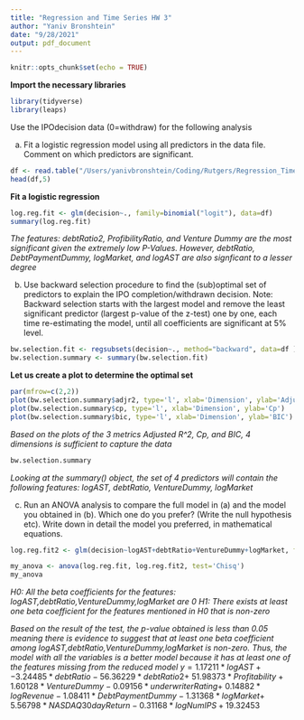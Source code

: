 ```yaml
---
title: "Regression and Time Series HW 3"
author: "Yaniv Bronshtein"
date: "9/28/2021"
output: pdf_document
---
```


```r
knitr::opts_chunk$set(echo = TRUE)
```

**Import the necessary libraries**
```r
library(tidyverse)
library(leaps)
```
Use the IPOdecision data (0=withdraw) for the following analysis

(a) Fit a logistic regression model using all predictors in the data file. Comment on which
predictors are significant.

```r
df <- read.table("/Users/yanivbronshtein/Coding/Rutgers/Regression_TimeSeries_Repo/HW3/IPOdecision.dat", header = TRUE)
head(df,5)
```
**Fit a logistic regression**
```r

log.reg.fit <- glm(decision~., family=binomial("logit"), data=df)
summary(log.reg.fit)
```
*The features: debtRatio2, ProfibilityRatio, and Venture Dummy are the most significant*
*given the extremely low P-Values. However, debtRatio, DebtPaymentDummy, logMarket, and logAST are also signficant to a lesser degree*




b) Use backward selection procedure to find the (sub)optimal set of predictors to explain the IPO completion/withdrawn decision. Note: Backward selection starts with the largest model and remove the least significant predictor (largest p-value of the z-test) one by one, each time re-estimating the model, until all coefficients are significant at 5% level.


```r
bw.selection.fit <- regsubsets(decision~., method="backward", data=df )
bw.selection.summary <- summary(bw.selection.fit)
```
**Let us create a plot to determine the optimal set**


```r
par(mfrow=c(2,2))
plot(bw.selection.summary$adjr2, type='l', xlab='Dimension', ylab='Adjusted R^2')
plot(bw.selection.summary$cp, type='l', xlab='Dimension', ylab='Cp')
plot(bw.selection.summary$bic, type='l', xlab='Dimension', ylab='BIC')

```

*Based on the plots of the 3 metrics Adjusted R^2, Cp, and BIC, 4 dimensions is sufficient*
*to capture the data*
```r
bw.selection.summary


```
*Looking at the summary() object, the set of 4 predictors will contain the following features:*
*logAST, debtRatio, VentureDummy, logMarket* 


(c) Run an ANOVA analysis to compare the full model in (a) and the model you obtained in (b). 
Which one do you prefer? (Write the null hypothesis etc). 
Write down in detail the model you preferred, in mathematical equations.

```r

log.reg.fit2 <- glm(decision~logAST+debtRatio+VentureDummy+logMarket, family=binomial, data=df)

my_anova <- anova(log.reg.fit, log.reg.fit2, test='Chisq')
my_anova
```


*H0: All the beta coefficients for the features: logAST,debtRatio,VentureDummy,logMarket*
*are 0*
*H1: There exists at least one beta coefficient for the features mentioned in H0 that is non-zero*

*Based on the result of the test, the p-value obtained is less than 0.05 meaning there is evidence to suggest that at least one beta coefficient* 
*among logAST,debtRatio,VentureDummy,logMarket is non-zero.*
*Thus, the model with all the variables is a better model because it has at least one of the features missing from the reduced model*
$y = 1.17211*logAST + -3.24485*debtRatio - 56.36229*debtRatio2 +$ 
$51.98373*Profitability + 1.60128*VentureDummy-0.09156*underwriterRating +$ 
$0.14882*logRevenue - 1.08411*DebtPaymentDummy - 1.31368*logMarket +$ 
$5.56798*NASDAQ30dayReturn - 0.31168*logNumIPS + 19.32453$

